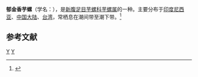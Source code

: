 {{Speciesbox 
| taxon = Conus tulipa
| authority = Linnaeus, 1758
| status = LC
| status_system = IUCN3.1
| image = Conustulipa.jpg
}}
'''郁金香芋螺'''（学名：''{{lang|la|Conus tulipa}}''），是[[新腹足目|新腹足目]][[芋螺科|芋螺科]][[芋螺属|芋螺属]]的一种。主要分布于[[印度尼西亚|印度尼西亚]]、[[中国大陆|中国大陆]]、[[台湾|台湾]]，常栖息在潮间带至潮下带。<ref>{{cite web|url=http://shell.sinica.edu.tw/chinese/shellbase_detail.php?science_no=1631|title=国际贝库：郁金香芋螺|publisher=台湾贝类资料库|accessdate=2009-08-11|archive-date=2016-03-04|archive-url=https://web.archive.org/web/20160304131257/http://shell.sinica.edu.tw/chinese/shellbase_detail.php?science_no=1631|dead-url=no}}</ref>

== 参考文献 ==
{{reflist}}
{{Taxonbar}}

[[Category:1758年描述的軟體動物|Y]]
[[Category:芋螺属|Y]]